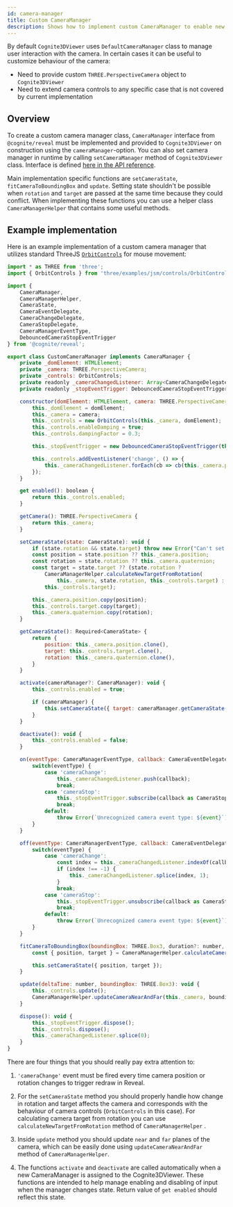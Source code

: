 ```yaml
---
id: camera-manager
title: Custom CameraManager
description: Shows how to implement custom CameraManager to enable new camera manipulation features.
---
```



By default `Cognite3DViewer` uses `DefaultCameraManager` class to manage user interaction with the camera.
In certain cases it can be useful to customize behaviour of the camera:

- Need to provide custom `THREE.PerspectiveCamera` object to `Cognite3DViewer`
- Need to extend camera controls to any specific case that is not covered by current implementation


## Overview

To create a custom camera manager class, `CameraManager` interface from `@cognite/reveal` must be implemented
and provided to `Cognite3DViewer` on construction using the `cameraManager`-option. You can also set camera manager
in runtime by calling `setCameraManager` method of `Cognite3DViewer` class. Interface is defined [here in the API reference](../api/@cognite/reveal/interfaces/CameraManager.md).

Main implementation specific functions are `setCameraState`, `fitCameraToBoundingBox` and `update`.
Setting state shouldn't be possible when `rotation` and `target` are passed at the same time because they could conflict.
When implementing these functions you can use a helper class `CameraManagerHelper` that contains some useful methods.

## Example implementation

Here is an example implementation of a custom camera manager that utilizes standard ThreeJS [`OrbitControls`](https://threejs.org/docs/index.html?q=orbit#examples/en/controls/OrbitControls) for mouse movement:

```js
import * as THREE from 'three';
import { OrbitControls } from 'three/examples/jsm/controls/OrbitControls';

import {
    CameraManager,
    CameraManagerHelper,
    CameraState,
    CameraEventDelegate,
    CameraChangeDelegate,
    CameraStopDelegate,
    CameraManagerEventType,
    DebouncedCameraStopEventTrigger
} from '@cognite/reveal';

export class CustomCameraManager implements CameraManager {
    private _domElement: HTMLElement;
    private _camera: THREE.PerspectiveCamera;
    private _controls: OrbitControls;
    private readonly _cameraChangedListener: Array<CameraChangeDelegate> = [];
    private readonly _stopEventTrigger: DebouncedCameraStopEventTrigger;

    constructor(domElement: HTMLElement, camera: THREE.PerspectiveCamera) {
        this._domElement = domElement;
        this._camera = camera;
        this._controls = new OrbitControls(this._camera, domElement);
        this._controls.enableDamping = true;
        this._controls.dampingFactor = 0.3;

        this._stopEventTrigger = new DebouncedCameraStopEventTrigger(this);

        this._controls.addEventListener('change', () => {
            this._cameraChangedListener.forEach(cb => cb(this._camera.position, this._controls.target));
        });
    }

    get enabled(): boolean {
        return this._controls.enabled;
    }

    getCamera(): THREE.PerspectiveCamera {
        return this._camera;
    }

    setCameraState(state: CameraState): void {
        if (state.rotation && state.target) throw new Error("Can't set both rotation and target");
        const position = state.position ?? this._camera.position;
        const rotation = state.rotation ?? this._camera.quaternion;
        const target = state.target ?? (state.rotation ?
            CameraManagerHelper.calculateNewTargetFromRotation(
                this._camera, state.rotation, this._controls.target) :
            this._controls.target);

        this._camera.position.copy(position);
        this._controls.target.copy(target);
        this._camera.quaternion.copy(rotation);
    }

    getCameraState(): Required<CameraState> {
        return {
            position: this._camera.position.clone(),
            target: this._controls.target.clone(),
            rotation: this._camera.quaternion.clone(),
        }
    }

    activate(cameraManager?: CameraManager): void {
        this._controls.enabled = true;

        if (cameraManager) {
            this.setCameraState({ target: cameraManager.getCameraState().target });
        }
    }

    deactivate(): void {
        this._controls.enabled = false;
    }

    on(eventType: CameraManagerEventType, callback: CameraEventDelegate): void {
        switch(eventType) {
            case 'cameraChange':
                this._cameraChangedListener.push(callback);
                break;
            case 'cameraStop':
                this._stopEventTrigger.subscribe(callback as CameraStopDelegate);
                break;
            default:
                throw Error(`Unrecognized camera event type: ${event}`);
        }
    }

    off(eventType: CameraManagerEventType, callback: CameraEventDelegate): void {
        switch(eventType) {
            case 'cameraChange':
                const index = this._cameraChangedListener.indexOf(callback);
                if (index !== -1) {
                    this._cameraChangedListener.splice(index, 1);
                }
                break;
            case 'cameraStop':
                this._stopEventTrigger.unsubscribe(callback as CameraStopDelegate);
                break;
            default:
                throw Error(`Unrecognized camera event type: ${event}`);
        }
    }

    fitCameraToBoundingBox(boundingBox: THREE.Box3, duration?: number, radiusFactor?: number): void {
        const { position, target } = CameraManagerHelper.calculateCameraStateToFitBoundingBox(this._camera, boundingBox, radiusFactor);

        this.setCameraState({ position, target });
    }

    update(deltaTime: number, boundingBox: THREE.Box3): void {
        this._controls.update();
        CameraManagerHelper.updateCameraNearAndFar(this._camera, boundingBox);
    }

    dispose(): void {
        this._stopEventTrigger.dispose();
        this._controls.dispose();
        this._cameraChangedListener.splice(0);
    }
}
```
There are four things that you should really pay extra attention to:
1. `'cameraChange'` event must be fired every time camera position or rotation changes to trigger redraw in Reveal.

2. For the `setCameraState` method you should properly handle how change in rotation and target affects the camera and corresponds with
the behaviour of camera controls (`OrbitControls` in this case). For calculating camera target from rotation you can use `calculateNewTargetFromRotation` method of `CameraManagerHelper` .

3. Inside `update` method you should update `near` and `far` planes of the camera, which can be easily done using `updateCameraNearAndFar` method of `CameraManagerHelper`.

4. The functions `activate` and `deactivate` are called automatically when a new CameraManager is assigned to the Cognite3DViewer. These functions are intended to help manage enabling and disabling of input when the manager changes state. Return value of `get enabled` should reflect this state.
